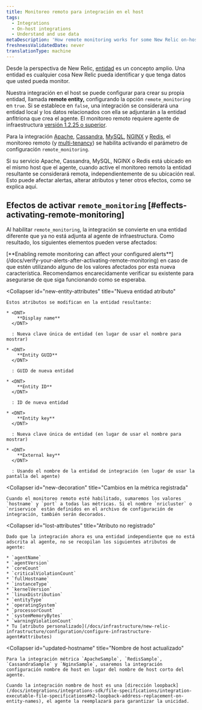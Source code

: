 ```yaml
---
title: Monitoreo remoto para integración en el host
tags:
  - Integrations
  - On-host integrations
  - Understand and use data
metaDescription: 'How remote monitoring works for some New Relic on-host integrations (particularly Apache, Cassandra, MySQL, NGINX, and Redis)'
freshnessValidatedDate: never
translationType: machine
---
```


Desde la perspectiva de New Relic, [entidad](/docs/new-relic-one/use-new-relic-one/core-concepts/what-entity-new-relic#what-is-entity) es un concepto amplio. Una entidad es cualquier cosa New Relic pueda identificar y que tenga datos que usted pueda monitor.

Nuestra integración en el host se puede configurar para crear su propia entidad, llamada <DNT>**remote entity,**</DNT> configurando la opción `remote_monitoring` en `true`. Si se establece en `false`, una integración se considerará una entidad local y los datos relacionados con ella se adjuntarán a la entidad anfitriona que crea el agente. El monitoreo remoto requiere agente de infraestructura [versión 1.2.25 o superior](/docs/release-notes/infrastructure-release-notes/infrastructure-agent-release-notes).

Para la integración [Apache](/docs/integrations/host-integrations/host-integrations-list/apache-monitoring-integration), [Cassandra](/docs/integrations/host-integrations/host-integrations-list/cassandra-monitoring-integration), [MySQL](/docs/integrations/host-integrations/host-integrations-list/mysql-monitoring-integration), [NGINX](/docs/integrations/host-integrations/host-integrations-list/nginx-monitoring-integration) y [Redis](/docs/integrations/host-integrations/host-integrations-list/redis-monitoring-integration), el monitoreo remoto (y [multi-tenancy](/docs/integrations/host-integrations/getting-started/introduction-host-integrations#multiple-instances)) se habilita activando el parámetro de configuración `remote_monitoring`.

<Callout variant="important">
  Si su servicio Apache, Cassandra, MySQL, NGINX o Redis está ubicado en el mismo host que el agente, cuando active el monitoreo remoto la entidad resultante se considerará remota, independientemente de su ubicación real. Esto puede afectar alertas, alterar atributos y tener otros efectos, como se explica aquí.
</Callout>

## Efectos de activar `remote_monitoring` [#effects-activating-remote-monitoring]

Al habilitar `remote_monitoring`, la integración se convierte en una entidad diferente que ya no está adjunta al agente de infraestructura. Como resultado, los siguientes elementos pueden verse afectados:

<CollapserGroup>
  <Collapser
    id="verify-alerts"
    title="Verificación de alerta"
  >
    [<DNT>**Enabling remote monitoring can affect your configured alerts**</DNT>](/docs/verify-your-alerts-after-activating-remote-monitoring) en caso de que estén utilizando alguno de los valores afectados por esta nueva característica. Recomendamos encarecidamente verificar su <InlinePopover type="alerts"/>existente para asegurarse de que siga funcionando como se esperaba.
  </Collapser>

  <Collapser
    id="new-entity-attributes"
    title="Nueva entidad atributo"
  >
    Estos atributos se modifican en la entidad resultante:

    * <DNT>
        **Display name**
      </DNT>

      : Nueva clave única de entidad (en lugar de usar el nombre para mostrar)

    * <DNT>
        **Entity GUID**
      </DNT>

      : GUID de nueva entidad

    * <DNT>
        **Entity ID**
      </DNT>

      : ID de nueva entidad

    * <DNT>
        **Entity key**
      </DNT>

      : Nueva clave única de entidad (en lugar de usar el nombre para mostrar)

    * <DNT>
        **External key**
      </DNT>

      : Usando el nombre de la entidad de integración (en lugar de usar la pantalla del agente)
  </Collapser>

  <Collapser
    id="new-decoration"
    title="Cambios en la métrica registrada"
  >
    Cuando el monitoreo remoto esté habilitado, sumaremos los valores `hostname` y `port` a todas las métricas. Si el nombre `nricluster` o `nriservice` están definidos en el archivo de configuración de integración, también serán decorados.
  </Collapser>

  <Collapser
    id="lost-attributes"
    title="Atributo no registrado"
  >
    Dado que la integración ahora es una entidad independiente que no está adscrita al agente, no se recopilan los siguientes atributos de agente:

    * `agentName`
    * `agentVersion`
    * `coreCount`
    * `criticalViolationCount`
    * `fullHostname`
    * `instanceType`
    * `kernelVersion`
    * `linuxDistribution`
    * `entityType`
    * `operatingSystem`
    * `processorCount`
    * `systemMemoryBytes`
    * `warningViolationCount`
    * Tu [atributo personalizado](/docs/infrastructure/new-relic-infrastructure/configuration/configure-infrastructure-agent#attributes)
  </Collapser>

  <Collapser
    id="updated-hostname"
    title="Nombre de host actualizado"
  >
    Para la integración métrica `ApacheSample`, `RedisSample`, `CassandraSample` y `NginxSample`, usaremos la integración configuración nombre de host en lugar del nombre de host corto del agente.

    Cuando la integración nombre de host es una [dirección loopback](/docs/integrations/integrations-sdk/file-specifications/integration-executable-file-specifications#h2-loopback-address-replacement-on-entity-names), el agente la reemplazará para garantizar la unicidad.
  </Collapser>
</CollapserGroup>
